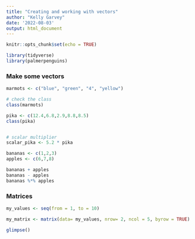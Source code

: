```yaml
---
title: "Creating and working with vectors"
author: "Kelly Garvey"
date: '2022-08-03'
output: html_document
---
```


```r
knitr::opts_chunk$set(echo = TRUE)
```

```r
library(tidyverse)
library(palmerpenguins)
```

### Make some vectors 
```r
marmots <- c("blue", "green", "4", "yellow")

# check the class
class(marmots)
```

```r
pika <- c(12.4,6.8,2.9,8.8,8.5)
class(pika)


# scalar multiplier 
scalar_pika <- 5.2 * pika
```


```r
bananas <- c(1,2,3)
apples <- c(6,7,8)

bananas + apples
bananas - apples
bananas %*% apples
```

### Matrices 

```r
my_values <- seq(from = 1, to = 10)

my_matrix <- matrix(data= my_values, nrow= 2, ncol = 5, byrow = TRUE)

glimpse()


```


